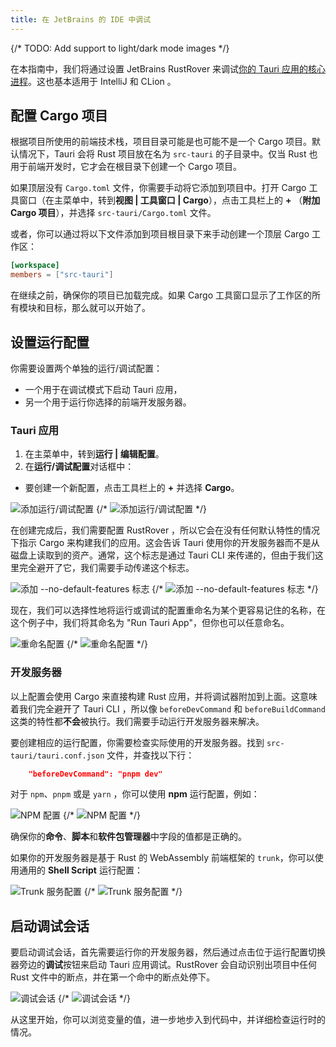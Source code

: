 ```yaml
---
title: 在 JetBrains 的 IDE 中调试
---
```


{/* TODO: Add support to light/dark mode images */}

在本指南中，我们将通过设置 JetBrains RustRover 来调试[你的 Tauri 应用的核心进程](/zh-cn/concept/process-model/#核心进程)。这也基本适用于 IntelliJ 和 CLion 。

## 配置 Cargo 项目

根据项目所使用的前端技术栈，项目目录可能是也可能不是一个 Cargo 项目。默认情况下，Tauri 会将 Rust 项目放在名为 `src-tauri` 的子目录中。仅当 Rust 也用于前端开发时，它才会在根目录下创建一个 Cargo 项目。

如果顶层没有 `Cargo.toml` 文件，你需要手动将它添加到项目中。打开 Cargo 工具窗口（在主菜单中，转到**视图 | 工具窗口 | Cargo**），点击工具栏上的 **+** （**附加 Cargo 项目**），并选择 `src-tauri/Cargo.toml` 文件。

或者，你可以通过将以下文件添加到项目根目录下来手动创建一个顶层 Cargo 工作区：

```toml title=Cargo.toml
[workspace]
members = ["src-tauri"]
```

在继续之前，确保你的项目已加载完成。如果 Cargo 工具窗口显示了工作区的所有模块和目标，那么就可以开始了。

## 设置运行配置

你需要设置两个单独的运行/调试配置：

- 一个用于在调试模式下启动 Tauri 应用，
- 另一个用于运行你选择的前端开发服务器。

### Tauri 应用

1. 在主菜单中，转到**运行 | 编辑配置**。
2. 在**运行/调试配置**对话框中：

- 要创建一个新配置，点击工具栏上的 **+** 并选择 **Cargo**。

![添加运行/调试配置](./add-cargo-config-light.png)
{/* ![添加运行/调试配置](./add-cargo-config-dark.png#gh-dark-mode-only) */}

在创建完成后，我们需要配置 RustRover ，所以它会在没有任何默认特性的情况下指示 Cargo 来构建我们的应用。这会告诉 Tauri 使用你的开发服务器而不是从磁盘上读取到的资产。通常，这个标志是通过 Tauri CLI 来传递的，但由于我们这里完全避开了它，我们需要手动传递这个标志。

![添加 `--no-default-features` 标志](./set-no-default-features-light.png)
{/* ![添加 `--no-default-features` 标志](./set-no-default-features-dark.png#gh-dark-mode-only) */}

现在，我们可以选择性地将运行或调试的配置重命名为某个更容易记住的名称，在这个例子中，我们将其命名为 "Run Tauri App"，但你也可以任意命名。

![重命名配置](./rename-configuration-light.png)
{/* ![重命名配置](./rename-configuration-dark.png#gh-dark-mode-only) */}

### 开发服务器

以上配置会使用 Cargo 来直接构建 Rust 应用，并将调试器附加到上面。这意味着我们完全避开了 Tauri CLI ，所以像 `beforeDevCommand` 和 `beforeBuildCommand` 这类的特性都**不会**被执行。我们需要手动运行开发服务器来解决。

要创建相应的运行配置，你需要检查实际使用的开发服务器。找到 `src-tauri/tauri.conf.json` 文件，并查找以下行：

```json
    "beforeDevCommand": "pnpm dev"
```

对于 `npm`、`pnpm` 或是 `yarn` ，你可以使用 **npm** 运行配置，例如：

![NPM 配置](./npm-configuration-light.png)
{/* ![NPM 配置](./npm-configuration-dark.png#gh-dark-mode-only) */}

确保你的**命令**、**脚本**和**软件包管理器**中字段的值都是正确的。

如果你的开发服务器是基于 Rust 的 WebAssembly 前端框架的 `trunk`，你可以使用通用的 **Shell Script** 运行配置：

![Trunk 服务配置](./trunk-configuration-light.png)
{/* ![Trunk 服务配置](./trunk-configuration-dark.png#gh-dark-mode-only) */}

## 启动调试会话

要启动调试会话，首先需要运行你的开发服务器，然后通过点击位于运行配置切换器旁边的**调试**按钮来启动 Tauri 应用调试。RustRover 会自动识别出项目中任何 Rust 文件中的断点，并在第一个命中的断点处停下。

![调试会话](./debug-session-light.png)
{/* ![调试会话](./debug-session-dark.png#gh-dark-mode-only) */}

从这里开始，你可以浏览变量的值，进一步地步入到代码中，并详细检查运行时的情况。

[你的 tauri 应用的核心进程]: ../../../../concept/process-model#the-core-process
